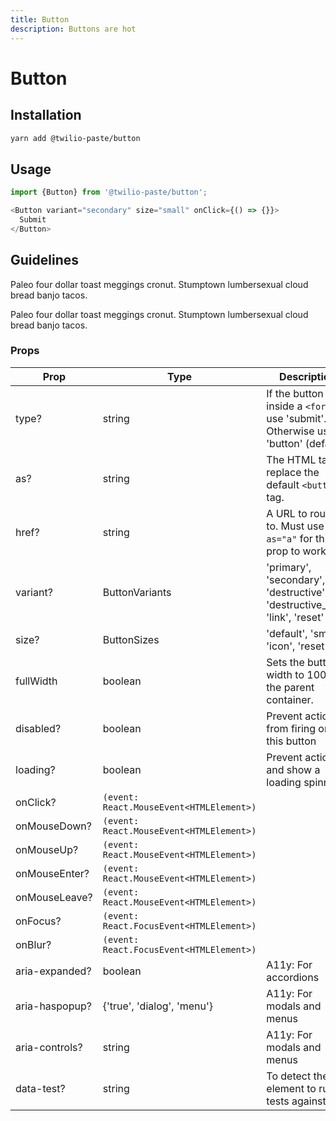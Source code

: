 ```yaml
---
title: Button
description: Buttons are hot
---
```



# Button

## Installation

```bash
yarn add @twilio-paste/button
```

## Usage

```js
import {Button} from '@twilio-paste/button';

<Button variant="secondary" size="small" onClick={() => {}}>
  Submit
</Button>
```

## Guidelines
<DoDont>
  <Do image="https://via.placeholder.com/396x228/ffffff/ffffff">
    <p>Paleo four dollar toast meggings cronut. Stumptown lumbersexual cloud bread banjo tacos.</p>
  </Do>
  <Dont image="https://via.placeholder.com/396x228/ffffff/ffffff">
    <p>Paleo four dollar toast meggings cronut. Stumptown lumbersexual cloud bread banjo tacos.</p>
  </Dont>
</DoDont>



### Props

| Prop           | Type                                   | Description                                                                         | Default   |
| -------------- | -------------------------------------- | ----------------------------------------------------------------------------------- | --------- |
| type?          | string                                 | If the button is inside a `<form>`: use 'submit'. Otherwise use 'button' (default). | 'button'  |
| as?            | string                                 | The HTML tag to replace the default `<button>` tag.                                 | 'button'  |
| href?          | string                                 | A URL to route to. Must use `as="a"` for this prop to work.                         | null      |
| variant?       | ButtonVariants                         | 'primary', 'secondary', 'destructive', 'destructive_link', 'link', 'reset'          | 'primary' |
| size?          | ButtonSizes                            | 'default', 'small', 'icon', 'reset'                                                 | 'default' |
| fullWidth      | boolean                                | Sets the button width to 100% of the parent container.                              | false     |
| disabled?      | boolean                                | Prevent actions from firing on this button                                          | false     |
| loading?       | boolean                                | Prevent actions and show a loading spinner                                          | false     |
| onClick?       | `(event: React.MouseEvent<HTMLElement>)` |                                                                                     | null      |
| onMouseDown?   | `(event: React.MouseEvent<HTMLElement>)` |                                                                                     | null      |
| onMouseUp?     | `(event: React.MouseEvent<HTMLElement>)` |                                                                                     | null      |
| onMouseEnter?  | `(event: React.MouseEvent<HTMLElement>)` |                                                                                     | null      |
| onMouseLeave?  | `(event: React.MouseEvent<HTMLElement>)` |                                                                                     | null      |
| onFocus?       | `(event: React.FocusEvent<HTMLElement>)` |                                                                                     | null      |
| onBlur?        | `(event: React.FocusEvent<HTMLElement>)` |                                                                                     | null      |
| aria-expanded? | boolean                                | A11y: For accordions                                                                | null      |
| aria-haspopup? | {'true', 'dialog', 'menu'}             | A11y: For modals and menus                                                          | null      |
| aria-controls? | string                                 | A11y: For modals and menus                                                          | null      |
| data-test?     | string                                 | To detect the element to run tests against.                                         | null      |
